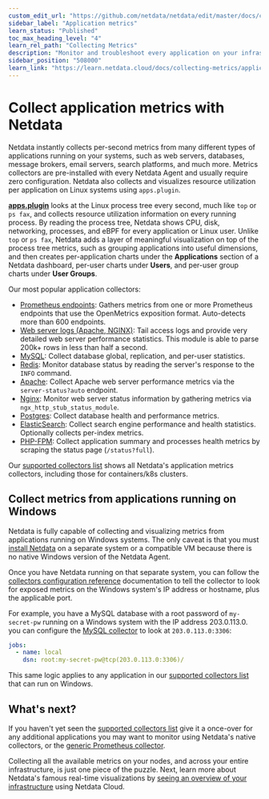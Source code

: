 ```yaml
---
custom_edit_url: "https://github.com/netdata/netdata/edit/master/docs/collect/application-metrics.md"
sidebar_label: "Application metrics"
learn_status: "Published"
toc_max_heading_level: "4"
learn_rel_path: "Collecting Metrics"
description: "Monitor and troubleshoot every application on your infrastructure with per-second metrics, zero configuration, and meaningful charts."
sidebar_position: "508000"
learn_link: "https://learn.netdata.cloud/docs/collecting-metrics/application-metrics"
---
```



# Collect application metrics with Netdata

Netdata instantly collects per-second metrics from many different types of applications running on your systems, such as
web servers, databases, message brokers, email servers, search platforms, and much more. Metrics collectors are
pre-installed with every Netdata Agent and usually require zero configuration. Netdata also collects and visualizes
resource utilization per application on Linux systems using `apps.plugin`.

[**apps.plugin**](https://github.com/netdata/netdata/blob/master/src/collectors/apps.plugin/README.md) looks at the Linux process tree every second, much like `top` or
`ps fax`, and collects resource utilization information on every running process. By reading the process tree, Netdata
shows CPU, disk, networking, processes, and eBPF for every application or Linux user. Unlike `top` or `ps fax`, Netdata
adds a layer of meaningful visualization on top of the process tree metrics, such as grouping applications into useful
dimensions, and then creates per-application charts under the **Applications** section of a Netdata dashboard, per-user
charts under **Users**, and per-user group charts under **User Groups**.

Our most popular application collectors:

- [Prometheus endpoints](/docs/collecting-metrics/generic-collecting-metrics/prometheus-endpoint): Gathers
  metrics from one or more Prometheus endpoints that use the OpenMetrics exposition format. Auto-detects more than 600
  endpoints.
- [Web server logs (Apache, NGINX)](/docs/collecting-metrics/web-servers-and-web-proxies/web-server-log-files):
  Tail access logs and provide very detailed web server performance statistics. This module is able to parse 200k+
  rows in less than half a second.
- [MySQL](/docs/collecting-metrics/databases/mysql): Collect database global,
  replication, and per-user statistics.
- [Redis](/docs/collecting-metrics/databases/redis): Monitor database status by
  reading the server's response to the `INFO` command.
- [Apache](/docs/collecting-metrics/web-servers-and-web-proxies/apache): Collect Apache web server
  performance metrics via the `server-status?auto` endpoint.
- [Nginx](/docs/collecting-metrics/web-servers-and-web-proxies/nginx): Monitor web server status
  information by gathering metrics via `ngx_http_stub_status_module`.
- [Postgres](/docs/collecting-metrics/databases/postgresql): Collect database health
  and performance metrics.
- [ElasticSearch](/docs/collecting-metrics/search-engines/elasticsearch): Collect search
  engine performance and health statistics. Optionally collects per-index metrics.
- [PHP-FPM](/docs/collecting-metrics/web-servers-and-web-proxies/php-fpm): Collect application summary
  and processes health metrics by scraping the status page (`/status?full`).

Our [supported collectors list](/docs/collecting-metrics/monitor-anything#service-and-application-collectors) shows all Netdata's
application metrics collectors, including those for containers/k8s clusters.

## Collect metrics from applications running on Windows

Netdata is fully capable of collecting and visualizing metrics from applications running on Windows systems. The only
caveat is that you must [install Netdata](/docs/netdata-agent/installation) on a separate system or a compatible VM because there
is no native Windows version of the Netdata Agent.

Once you have Netdata running on that separate system, you can follow the [collectors configuration reference](/docs/collecting-metrics/collectors-configuration) documentation to tell the collector to look for exposed metrics on the Windows system's IP
address or hostname, plus the applicable port.

For example, you have a MySQL database with a root password of `my-secret-pw` running on a Windows system with the IP
address 203.0.113.0. you can configure the [MySQL
collector](/docs/collecting-metrics/databases/mysql) to look at `203.0.113.0:3306`:

```yml
jobs:
  - name: local
    dsn: root:my-secret-pw@tcp(203.0.113.0:3306)/
```

This same logic applies to any application in our [supported collectors
list](/docs/collecting-metrics/monitor-anything#service-and-application-collectors) that can run on Windows.

## What's next?

If you haven't yet seen the [supported collectors list](/docs/collecting-metrics/monitor-anything) give it a once-over for any
additional applications you may want to monitor using Netdata's native collectors, or the [generic Prometheus
collector](/docs/collecting-metrics/generic-collecting-metrics/prometheus-endpoint).

Collecting all the available metrics on your nodes, and across your entire infrastructure, is just one piece of the
puzzle. Next, learn more about Netdata's famous real-time visualizations by [seeing an overview of your
infrastructure](/docs/dashboards-and-charts/infrastructure-overview) using Netdata Cloud.


